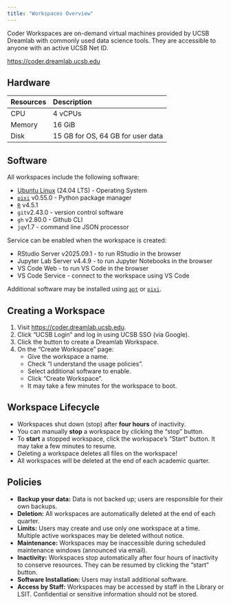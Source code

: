 ```yaml
---
title: "Workspaces Overview"
---
```


Coder Workspaces are on-demand virtual machines provided by UCSB Dreamlab with commonly used data science tools. They are accessible to anyone with an active UCSB Net ID. 

<https://coder.dreamlab.ucsb.edu>

## Hardware
| Resources | Description                       |
| :-------- | :-------------------------------- |
| CPU       | 4 vCPUs                           |
| Memory    | 16 GiB                            |
| Disk      | 15 GB for OS, 64 GB for user data |

## Software

All workspaces include the following software:

- [Ubuntu Linux](https://ubuntu.com/) (24.04 LTS) - Operating System
- [`pixi`](https://pixi.sh/latest/) v0.55.0 - Python package manager
- [`R`](https://www.r-project.org/) v4.5.1
- `git`v2.43.0 - version control software
- `gh` v2.80.0 - Github CLI
- `jq`v1.7 - command line JSON processor

Service can be enabled when the workspace is created:

- RStudio Server v2025.09.1 - to run RStudio in the browser
- Jupyter Lab Server v4.4.9 - to run Jupyter Notebooks in the browser
- VS Code Web - to run VS Code in the browser
- VS Code Service - connect to the workspace using VS Code

Additional software may be installed using [`apt`](https://documentation.ubuntu.com/server/how-to/software/package-management/) or [`pixi`](https://pixi.sh).

## Creating a Workspace

1. Visit <https://coder.dreamlab.ucsb.edu>.
2. Click "UCSB Login" and log in using UCSB SSO (via Google).
3. Click the button to create a Dreamlab Workspace.
4. On the "Create Workspace" page:
    *  Give the workspace a name.
    *  Check "I understand the usage policies".
    *  Select additional software to enable.
    *  Click "Create Workspace".
    *  It may take a few minutes for the workspace to boot.

## Workspace Lifecycle

* Workspaces shut down (stop) after __four hours__ of inactivity.
* You can manually __stop__ a workspace by clicking the "stop" button.
* To __start__ a stopped workspace, click the workspace's "Start" button. It may take a few minutes to resume.
* Deleting a workspace deletes all files on the workspace!
* All workspaces will be deleted at the end of each academic quarter.

## Policies

* **Backup your data:** Data is not backed up; users are responsible for their own backups.
* **Deletion:** All workspaces are automatically deleted at the end of each quarter.
* **Limits:** Users may create and use only one workspace at a time. Multiple active workspaces may be deleted without notice.
* **Maintenance:** Workspaces may be inaccessible during scheduled maintenance windows (announced via email).
* **Inactivity:** Workspaces stop automatically after four hours of inactivity to conserve resources. They can be resumed by clicking the "start" button.
* **Software Installation:** Users may install additional software.
* **Access by Staff:** Workspaces may be accessed by staff in the Library or LSIT. Confidential or sensitive information should not be stored.